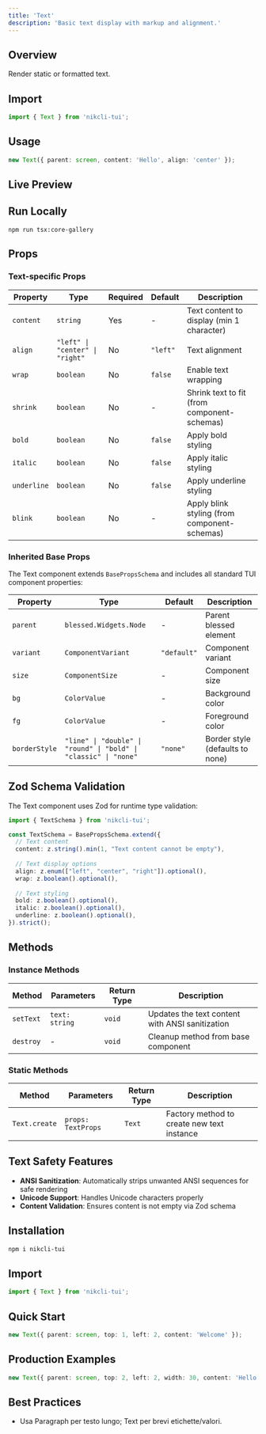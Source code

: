 ```yaml
---
title: 'Text'
description: 'Basic text display with markup and alignment.'
---
```


## Overview

Render static or formatted text.

## Import

```ts
import { Text } from 'nikcli-tui';
```

## Usage

```ts
new Text({ parent: screen, content: 'Hello', align: 'center' });
```

## Live Preview

<Snippet file="previews/text.mdx" />

## Run Locally

`npm run tsx:core-gallery`

## Props

### Text-specific Props

| Property | Type | Required | Default | Description |
|----------|------|----------|---------|-------------|
| `content` | `string` | Yes | - | Text content to display (min 1 character) |
| `align` | `"left" \| "center" \| "right"` | No | `"left"` | Text alignment |
| `wrap` | `boolean` | No | `false` | Enable text wrapping |
| `shrink` | `boolean` | No | - | Shrink text to fit (from component-schemas) |
| `bold` | `boolean` | No | `false` | Apply bold styling |
| `italic` | `boolean` | No | `false` | Apply italic styling |
| `underline` | `boolean` | No | `false` | Apply underline styling |
| `blink` | `boolean` | No | - | Apply blink styling (from component-schemas) |

### Inherited Base Props

The Text component extends `BasePropsSchema` and includes all standard TUI component properties:

| Property | Type | Default | Description |
|----------|------|---------|-------------|
| `parent` | `blessed.Widgets.Node` | - | Parent blessed element |
| `variant` | `ComponentVariant` | `"default"` | Component variant |
| `size` | `ComponentSize` | - | Component size |
| `bg` | `ColorValue` | - | Background color |
| `fg` | `ColorValue` | - | Foreground color |
| `borderStyle` | `"line" \| "double" \| "round" \| "bold" \| "classic" \| "none"` | `"none"` | Border style (defaults to none) |

## Zod Schema Validation

The Text component uses Zod for runtime type validation:

```typescript
import { TextSchema } from 'nikcli-tui';

const TextSchema = BasePropsSchema.extend({
  // Text content
  content: z.string().min(1, "Text content cannot be empty"),
  
  // Text display options
  align: z.enum(["left", "center", "right"]).optional(),
  wrap: z.boolean().optional(),
  
  // Text styling
  bold: z.boolean().optional(),
  italic: z.boolean().optional(),
  underline: z.boolean().optional(),
}).strict();
```

## Methods

### Instance Methods

| Method | Parameters | Return Type | Description |
|--------|------------|-------------|-------------|
| `setText` | `text: string` | `void` | Updates the text content with ANSI sanitization |
| `destroy` | - | `void` | Cleanup method from base component |

### Static Methods

| Method | Parameters | Return Type | Description |
|--------|------------|-------------|-------------|
| `Text.create` | `props: TextProps` | `Text` | Factory method to create new text instance |

## Text Safety Features

- **ANSI Sanitization**: Automatically strips unwanted ANSI sequences for safe rendering
- **Unicode Support**: Handles Unicode characters properly
- **Content Validation**: Ensures content is not empty via Zod schema

## Installation

```bash
npm i nikcli-tui
```

## Import

```ts
import { Text } from 'nikcli-tui';
```

## Quick Start

```ts
new Text({ parent: screen, top: 1, left: 2, content: 'Welcome' });
```

## Production Examples

<CodeGroup>

```typescript
new Text({ parent: screen, top: 2, left: 2, width: 30, content: 'Hello', align: 'center' });
```

</CodeGroup>

## Best Practices

- Usa Paragraph per testo lungo; Text per brevi etichette/valori.
